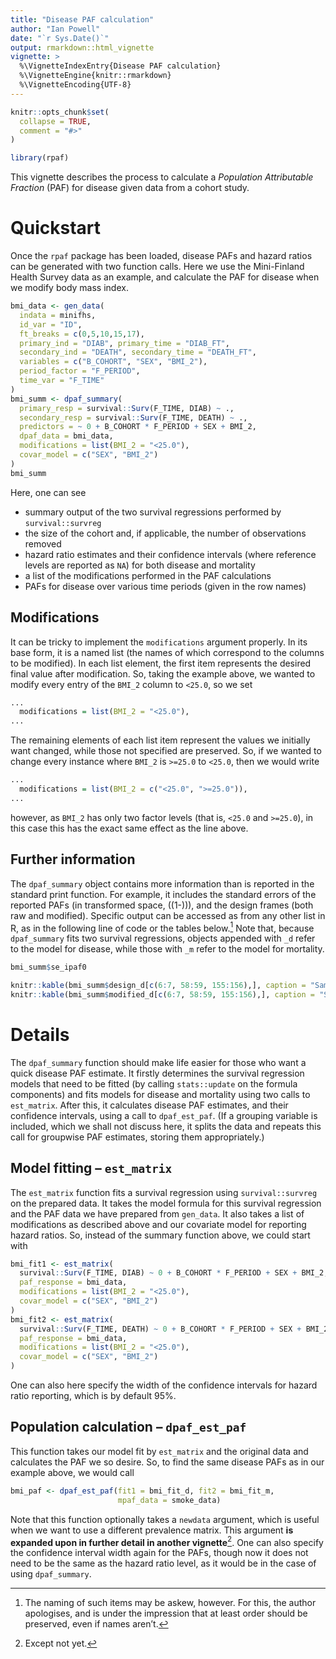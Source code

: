 ```yaml
---
title: "Disease PAF calculation"
author: "Ian Powell"
date: "`r Sys.Date()`"
output: rmarkdown::html_vignette
vignette: >
  %\VignetteIndexEntry{Disease PAF calculation}
  %\VignetteEngine{knitr::rmarkdown}
  %\VignetteEncoding{UTF-8}
---
```


```r
knitr::opts_chunk$set(
  collapse = TRUE,
  comment = "#>"
)

library(rpaf)
```

This vignette describes the process to calculate a *Population Attributable Fraction* (PAF) for disease given data from a cohort study.

# Quickstart

Once the `rpaf` package has been loaded, disease PAFs and hazard ratios can be generated with two function calls. Here we use the Mini-Finland Health Survey data as an example, and calculate the PAF for disease when we modify body mass index.

```r
bmi_data <- gen_data(
  indata = minifhs,
  id_var = "ID",
  ft_breaks = c(0,5,10,15,17),
  primary_ind = "DIAB", primary_time = "DIAB_FT",
  secondary_ind = "DEATH", secondary_time = "DEATH_FT",
  variables = c("B_COHORT", "SEX", "BMI_2"),
  period_factor = "F_PERIOD",
  time_var = "F_TIME"
)
bmi_summ <- dpaf_summary(
  primary_resp = survival::Surv(F_TIME, DIAB) ~ .,
  secondary_resp = survival::Surv(F_TIME, DEATH) ~ .,
  predictors = ~ 0 + B_COHORT * F_PERIOD + SEX + BMI_2, 
  dpaf_data = bmi_data,
  modifications = list(BMI_2 = "<25.0"),
  covar_model = c("SEX", "BMI_2")
)
bmi_summ
```

Here, one can see

 - summary output of the two survival regressions performed by `survival::survreg`
 - the size of the cohort and, if applicable, the number of observations removed
 - hazard ratio estimates and their confidence intervals (where reference levels are reported as `NA`) for both disease and mortality
 - a list of the modifications performed in the PAF calculations
 - PAFs for disease over various time periods (given in the row names)

## Modifications

It can be tricky to implement the `modifications` argument properly. In its base form, it is a named list (the names of which correspond to the columns to be modified). In each list element, the first item represents the desired final value after modification. So, taking the example above, we wanted to modify every entry of the `BMI_2` column to `<25.0`, so we set
```r
...
  modifications = list(BMI_2 = "<25.0"),
...
```

The remaining elements of each list item represent the values we initially want changed, while those not specified are preserved. So, if we wanted to change every instance where `BMI_2` is `>=25.0` to `<25.0`, then we would write
```r
...
  modifications = list(BMI_2 = c("<25.0", ">=25.0")),
...
```
however, as `BMI_2` has only two factor levels (that is, `<25.0` and `>=25.0`), in this case this has the exact same effect as the line above.

## Further information
The `dpaf_summary` object contains more information than is reported in the standard print function. For example, it includes the standard errors of the reported PAFs (in transformed space, \(\log(1-\text{PAF})\)), and the design frames (both raw and modified). Specific output can be accessed as from any other list in R, as in the following line of code or the tables below.[^1] Note that, because `dpaf_summary` fits two survival regressions, objects appended with `_d` refer to the model for disease, while those with `_m` refer to the model for mortality.

```r
bmi_summ$se_ipaf0
```

```r
knitr::kable(bmi_summ$design_d[c(6:7, 58:59, 155:156),], caption = "Sample rows from `bmi_summ$design_d`")
knitr::kable(bmi_summ$modified_d[c(6:7, 58:59, 155:156),], caption = "Sample rows from `bmi_summ$modified_d`")
```

# Details

The `dpaf_summary` function should make life easier for those who want a quick disease PAF estimate. It firstly determines the survival regression models that need to be fitted (by calling `stats::update` on the formula components) and fits models for disease and mortality using two calls to `est_matrix`. After this, it calculates disease PAF estimates, and their confidence intervals, using a call to `dpaf_est_paf`. (If a grouping variable is included, which we shall not discuss here, it splits the data and repeats this call for groupwise PAF estimates, storing them appropriately.)

## Model fitting -- `est_matrix`

The `est_matrix` function fits a survival regression using `survival::survreg` on the prepared data. It takes the model formula for this survival regression and the PAF data we have prepared from `gen_data`. It also takes a list of modifications as described above and our covariate model for reporting hazard ratios. So, instead of the summary function above, we could start with

```r
bmi_fit1 <- est_matrix(
  survival::Surv(F_TIME, DIAB) ~ 0 + B_COHORT * F_PERIOD + SEX + BMI_2, 
  paf_response = bmi_data,
  modifications = list(BMI_2 = "<25.0"),
  covar_model = c("SEX", "BMI_2")
)
bmi_fit2 <- est_matrix(
  survival::Surv(F_TIME, DEATH) ~ 0 + B_COHORT * F_PERIOD + SEX + BMI_2, 
  paf_response = bmi_data,
  modifications = list(BMI_2 = "<25.0"),
  covar_model = c("SEX", "BMI_2")
)
```
One can also here specify the width of the confidence intervals for hazard ratio reporting, which is by default 95%.

## Population calculation -- `dpaf_est_paf`

This function takes our model fit by `est_matrix` and the original data and calculates the PAF we so desire. So, to find the same disease PAFs as in our example above, we would call

```r
bmi_paf <- dpaf_est_paf(fit1 = bmi_fit_d, fit2 = bmi_fit_m,
                        mpaf_data = smoke_data)
```

Note that this function optionally takes a `newdata` argument, which is useful when we want to use a different prevalence matrix. This argument **is expanded upon in further detail in another vignette**^[Except not yet.]. One can also specify the confidence interval width again for the PAFs, though now it does not need to be the same as the hazard ratio level, as it would be in the case of using `dpaf_summary`.

[^1]: The naming of such items may be askew, however. For this, the author apologises, and is under the impression that at least order should be preserved, even if names aren't.

